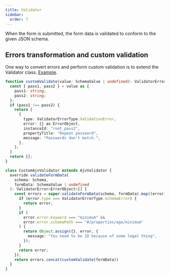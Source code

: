 ```yaml
---
title: Validator
sidebar:
  order: 7
---
```


When the form is submitted, the form data is validated to conform to the given JSON schema.

## Errors transformation and custom validation

One way to convert errors and perform custom validation is to extend the Validator class.
[Example](https://x0k.github.io/svelte-jsonschema-form/playground/?sample=Validation).

```typescript
function customValidate(value: SchemaValue | undefined): ValidatorError<ErrorObject>[] {
  const { pass1, pass2 } = value as {
    pass1: string;
    pass2: string;
  };
  if (pass1 !== pass2) {
    return [
      {
        type: ValidatorErrorType.ValidationError,
        error: {} as ErrorObject,
        instanceId: "root_pass2",
        propertyTitle: "Repeat password",
        message: "Passwords don't match.",
      },
    ];
  }
  return [];
}

class CustomAjvValidator extends AjvValidator {
  override validateFormData(
    schema: Schema,
    formData: SchemaValue | undefined
  ): ValidatorError<ErrorObject>[] {
    const errors = super.validateFormData(schema, formData).map((error) => {
      if (error.type === ValidatorErrorType.SchemaError) {
        return error;
      }
      if (
        error.error.keyword === "minimum" &&
        error.error.schemaPath === "#/properties/age/minimum"
      ) {
        return Object.assign({}, error, {
          message: "You need to be 18 because of some legal thing",
        });
      }
      return error;
    });
    return errors.concat(customValidate(formData))
  }
}
```
